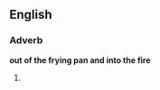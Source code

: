 ==English==

===Adverb===
'''out of the frying pan and into the fire'''

# {{alternative form of|out of the frying pan, into the fire}}